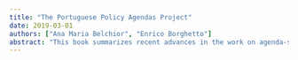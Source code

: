 ```yaml
---
title: "The Portuguese Policy Agendas Project"
date: 2019-03-01
authors: ["Ana Maria Belchior", "Enrico Borghetto"]
abstract: "This book summarizes recent advances in the work on agenda-setting in a comparative perspective. The book first presents and explains the data-gathering effort undertaken within the Comparative Agendas Project over the past ten years. Individual country chapters then present the research undertaken within the many national projects. The third section illustrates the possibilities and directions for new research in comparative public policy using the data presented in this book. All the data used and discussed in the book is moreover publicly available. The book represents a significant contribution to the study of comparative public policy. By introducing a unified research infrastructure it opens up new possibilities for both empirical and theoretical research in this area."
---
```


